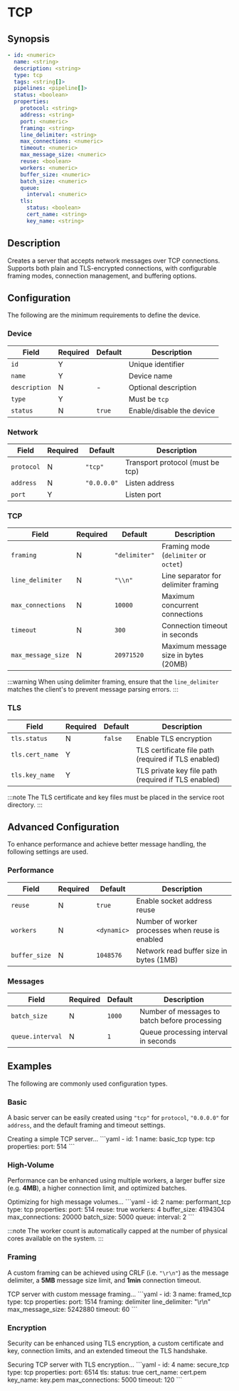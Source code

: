 # TCP

## Synopsis

```yaml
- id: <numeric>
  name: <string>
  description: <string>
  type: tcp
  tags: <string[]>
  pipelines: <pipeline[]>
  status: <boolean>
  properties:
    protocol: <string>
    address: <string>
    port: <numeric>
    framing: <string>
    line_delimiter: <string>
    max_connections: <numeric>
    timeout: <numeric>
    max_message_size: <numeric>
    reuse: <boolean>
    workers: <numeric>
    buffer_size: <numeric>
    batch_size: <numeric>
    queue:
      interval: <numeric>
    tls:
      status: <boolean>
      cert_name: <string>
      key_name: <string>
```

## Description

Creates a server that accepts network messages over TCP connections. Supports both plain and TLS-encrypted connections, with configurable framing modes, connection management, and buffering options.

## Configuration

The following are the minimum requirements to define the device.

### Device

|Field|Required|Default|Description|
|---|---|---|---|
|`id`|Y||Unique identifier|
|`name`|Y||Device name|
|`description`|N|-|Optional description|
|`type`|Y||Must be `tcp`|
|`status`|N|`true`|Enable/disable the device|

### Network

|Field|Required|Default|Description|
|---|---|---|---|
|`protocol`|N|`"tcp"`|Transport protocol (must be tcp)|
|`address`|N|`"0.0.0.0"`|Listen address|
|`port`|Y||Listen port|

### TCP

|Field|Required|Default|Description|
|---|---|---|---|
|`framing`|N|`"delimiter"`|Framing mode (`delimiter` or `octet`)|
|`line_delimiter`|N|`"\\n"`|Line separator for delimiter framing|
|`max_connections`|N|`10000`|Maximum concurrent connections|
|`timeout`|N|`300`|Connection timeout in seconds|
|`max_message_size`|N|`20971520`|Maximum message size in bytes (20MB)|

:::warning
When using delimiter framing, ensure that the `line_delimiter` matches the client's to prevent message parsing errors.
:::

### TLS

|Field|Required|Default|Description|
|---|---|---|---|
|`tls.status`|N|`false`|Enable TLS encryption|
|`tls.cert_name`|Y||TLS certificate file path (required if TLS enabled)|
|`tls.key_name`|Y||TLS private key file path (required if TLS enabled)|

:::note
The TLS certificate and key files must be placed in the service root directory.
:::

## Advanced Configuration

To enhance performance and achieve better message handling, the following settings are used.

### Performance

|Field|Required|Default|Description|
|---|---|---|---|
|`reuse`|N|`true`|Enable socket address reuse|
|`workers`|N|`<dynamic>`|Number of worker processes when reuse is enabled|
|`buffer_size`|N|`1048576`|Network read buffer size in bytes (1MB)|

### Messages

|Field|Required|Default|Description|
|---|---|---|---|
|`batch_size`|N|`1000`|Number of messages to batch before processing|
|`queue.interval`|N|`1`|Queue processing interval in seconds|

## Examples

The following are commonly used configuration types.

### Basic

A basic server can be easily created using `"tcp"` for `protocol`, `"0.0.0.0"` for `address`, and the default framing and timeout settings.

<ExampleGrid>
  <CommentCol>
    Creating a simple TCP server...
  </CommentCol>
  <CodeCol>
    ```yaml
    - id: 1
      name: basic_tcp
      type: tcp
      properties:
        port: 514
    ```
  </CodeCol>
</ExampleGrid>

### High-Volume

Performance can be enhanced using multiple workers, a larger buffer size (e.g. **4MB**), a higher connection limit, and optimized batches.

<ExampleGrid>
  <CommentCol>
    Optimizing for high message volumes...
  </CommentCol>
  <CodeCol>
    ```yaml
    - id: 2
      name: performant_tcp
      type: tcp
      properties:
        port: 514
        reuse: true
        workers: 4
        buffer_size: 4194304
        max_connections: 20000
        batch_size: 5000
        queue:
          interval: 2
    ```
  </CodeCol>
</ExampleGrid>

:::note
The worker count is automatically capped at the number of physical cores available on the system.
:::

### Framing

A custom framing can be achieved using CRLF (i.e. `"\r\n"`) as the message delimiter, a **5MB** message size limit, and **1min** connection timeout.

<ExampleGrid>
  <CommentCol>
    TCP server with custom message framing...
  </CommentCol>
  <CodeCol>
    ```yaml
    - id: 3
      name: framed_tcp
      type: tcp
      properties:
        port: 1514
        framing: delimiter
        line_delimiter: "\r\n"
        max_message_size: 5242880
        timeout: 60
    ```
  </CodeCol>
</ExampleGrid>

### Encryption

Security can be enhanced using TLS encryption, a custom certificate and key, connection limits, and an extended timeout the TLS handshake.

<ExampleGrid>
  <CommentCol>
    Securing TCP server with TLS encryption...
  </CommentCol>
  <CodeCol>
    ```yaml
    - id: 4
      name: secure_tcp
      type: tcp
      properties:
        port: 6514
        tls:
          status: true
          cert_name: cert.pem
          key_name: key.pem
        max_connections: 5000
        timeout: 120
    ```
  </CodeCol>
</ExampleGrid>
